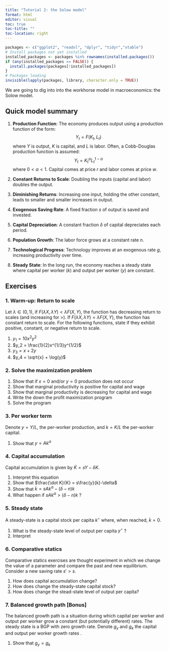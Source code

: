 ```yaml
---
title: "Tutorial 2: the Solow model"
format: html
editor: visual
toc: true
toc-title: ""
toc-location: right
---
```


```r
packages <- c("ggplot2", "readxl", "dplyr", "tidyr","xtable")
# Install packages not yet installed
installed_packages <- packages %in% rownames(installed.packages())
if (any(installed_packages == FALSE)) {
  install.packages(packages[!installed_packages])
}
# Packages loading
invisible(lapply(packages, library, character.only = TRUE))
```

We are going to dig into into the workhorse model in macroeconomics: the Solow model.

## Quick model summary

1.  **Production Function**: The economy produces output using a production function of the form: $$ Y_t = F(K_t, L_t) $$ where $Y$ is output, $K$ is capital, and $L$ is labor. Often, a Cobb-Douglas production function is assumed: $$ Y_t = K_t^\alpha L_t^{1-\alpha} $$ where $0 < \alpha < 1$. Capital comes at price $r$ and labor comes at price $w$.

2.  **Constant Returns to Scale**: Doubling the inputs (capital and labor) doubles the output.

3.  **Diminishing Returns**: Increasing one input, holding the other constant, leads to smaller and smaller increases in output.

4.  **Exogenous Saving Rate**: A fixed fraction $s$ of output is saved and invested.

5.  **Capital Depreciation**: A constant fraction $\delta$ of capital depreciates each period.

6.  **Population Growth**: The labor force grows at a constant rate $n$.

7.  **Technological Progress**: Technology improves at an exogenous rate $g$, increasing productivity over time.

8.  **Steady State**: In the long run, the economy reaches a steady state where capital per worker ($k$) and output per worker ($y$) are constant.

## Exercises

### 1. Warm-up: Return to scale

Let $\lambda \in (0,1)$, if $F(\lambda X, \lambda Y) < \lambda F(X,Y)$, the function has decreasing return to scales (and increasing for $>$). If $F(\lambda X, \lambda Y) = \lambda F(X,Y)$, the function has constant return to scale. For the following functions, state if they exhibit positive, constant, or negative return to scale.

1.  $y_1 = 10x^2y^2$
2.  $y_2 = \frac{1}{2}x^{1/3}y^{1/2}$
3.  $y_3 = x + 2y$
4.  $y_4 = \sqrt{x} + \log(y)$

### 2. Solve the maximization problem

1.  Show that if $x=0$ and/or $y=0$ production does not occur
2.  Show that marginal productivity is positive for capital and wage
3.  Show that marginal productivity is decreasing for capital and wage
4.  Write the down the profit maximization program
5.  Solve the program

### 3. Per worker term

Denote $y=Y/L$, the per-worker production, and $k=K/L$ the per-worker capital.

1.  Show that $y=Ak^\alpha$

### 4. Capital accumulation

Capital accumulation is given by $\dot K=sY-\delta K$.

1.  Interpret this equation
2.  Show that $\frac{\dot K}{K} = s\frac{y}{k}-\delta$
3.  Show that $\dot k = sAk^\alpha - (\delta - n)k$
4.  What happen if $sAk^\alpha > (\delta - n)k$ ?

### 5. Steady state

A steady-state is a capital stock per capita $k^\star$ where, when reached, $\dot k = 0$.

1.  What is the steady-state level of output per capita $y^\star$ ?
2.  Interpret

### 6. Comparative statics

Comparative statics exercises are thought experiment in which we change the value of a parameter and compare the past and new equilibrium. Consider a new saving rate $s'>s$.

1.  How does capital accumulation change?
2.  How does change the steady-state capital stock?
3.  How does change the stead-state level of output per capita?

### 7. Balanced growth path \[Bonus\]

The balanced growth path is a situation during which capital per worker and output per worker grow a constant (but potentially different) rates. The steady state is a BGP with zero growth rate. Denote $g_y$ and $g_k$ the capital and output per worker growth rates .

1.  Show that $g_y=g_k$
